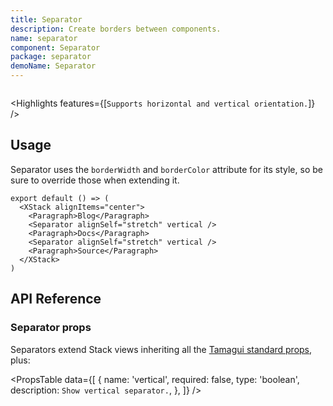```yaml
---
title: Separator
description: Create borders between components.
name: separator
component: Separator
package: separator
demoName: Separator
---
```


<InstallBanner name="@tamagui/separator" />

<HeroContainer>
  <SeparatorDemo />
</HeroContainer>

```tsx hero template=Separator

```

<Highlights features={[`Supports horizontal and vertical orientation.`]} />

## Usage

Separator uses the `borderWidth` and `borderColor` attribute for its style, so be sure to override those when extending it.

```tsx
export default () => (
  <XStack alignItems="center">
    <Paragraph>Blog</Paragraph>
    <Separator alignSelf="stretch" vertical />
    <Paragraph>Docs</Paragraph>
    <Separator alignSelf="stretch" vertical />
    <Paragraph>Source</Paragraph>
  </XStack>
)

```

## API Reference

### Separator props

Separators extend Stack views inheriting all the [Tamagui standard props](/docs/intro/props), plus:

<PropsTable
  data={[
    {
      name: 'vertical',
      required: false,
      type: 'boolean',
      description: `Show vertical separator.`,
    },
  ]}
/> 